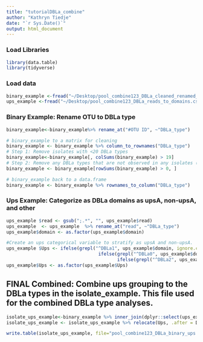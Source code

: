 ```yaml
---
title: "tutorialDBLa_combine"
author: "Kathryn Tiedje"
date: "`r Sys.Date()`"
output: html_document
---
```


### Load Libraries
```r
library(data.table)
library(tidyverse)
```

### Load data
```r
binary_example <-fread("~/Desktop/pool_combine123_DBLa_cleaned_renamed_otuTable_binary.txt", data.table = FALSE)
ups_example <-fread("~/Desktop/pool_combine123_DBLa_reads_to_domains.csv", data.table = FALSE)
```

### Binary Example: Rename OTU to DBLa type
```r
binary_example<-binary_example%>% rename_at("#OTU ID", ~"DBLa_type")

# binary_example to a matrix for cleaning
binary_example <- binary_example %>% column_to_rownames("DBLa_type")
# Step 1: Remove isolates with <20 DBLa types
binary_example<-binary_example[, colSums(binary_example) > 19]
# Step 2: Remove any DBLa types that are not observed in any isolates (i.e., Sum across isolates = 0)
binary_example <- binary_example[rowSums(binary_example) > 0, ]

# binary_example back to a data.frame
binary_example <- binary_example %>% rownames_to_column("DBLa_type")
```

### Ups Example: Categorize as DBLa domains as upsA, non-upsA, and other
```r
ups_example $read <- gsub(";.*", "", ups_example$read)
ups_example  <- ups_example  %>% rename_at("read", ~"DBLa_type")
ups_example$domain <- as.factor(ups_example$domain)

#Create an ups categorical variable to stratify as upsA and non-upsA.
ups_example $Ups <- ifelse(grepl("^DBLa1", ups_example$domain, ignore.case = T), "upsA",
                                  ifelse(grepl("^DBLa0", ups_example$domain, ignore.case = T), "non-upsA", 
                                         ifelse(grepl("^DBLa2", ups_example$domain, ignore.case = T), "non-upsA", "Other")))
ups_example$Ups <- as.factor(ups_example$Ups)
```

## FINAL Combined: Combine ups grouping to the DBLa types in the isolate_example. This file used for the combined DBLa type analyses.
```r
isolate_ups_example<-binary_example %>% inner_join(dplyr::select(ups_example, DBLa_type, Ups), by ="DBLa_type")
isolate_ups_example <- isolate_ups_example %>% relocate(Ups, .after = DBLa_type)

write.table(isolate_ups_example, file="pool_combine123_DBLa_binary_ups.csv", sep=",")
```